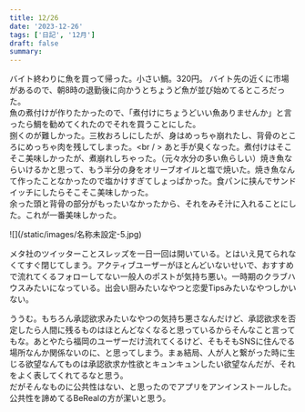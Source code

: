 ```yaml
---
title: 12/26
date: '2023-12-26'
tags: ['日記', '12月']
draft: false
summary: 
---
```

バイト終わりに魚を買って帰った。小さい鯛。320円。
バイト先の近くに市場があるので、朝8時の退勤後に向かうとちょうど魚が並び始めてるところだった。<br />
魚の煮付けが作りたかったので、「煮付けにちょうどいい魚ありませんか」と言ったら鯛を勧めてくれたのでそれを買うことにした。<br />
捌くのが難しかった。三枚おろしにしたが、身はめっちゃ崩れたし、背骨のところにめっちゃ肉を残してしまった。<br / >
あと手が臭くなった。煮付けはそこそこ美味しかったが、煮崩れしちゃった。（元々水分の多い魚らしい）焼き魚ならいけるかと思って、もう半分の身をオリーブオイルと塩で焼いた。焼き魚なんて作ったことなかったので塩かけすぎてしょっぱかった。食パンに挟んでサンドイッチにしたらそこそこ美味しかった。<br />
余った頭と背骨の部分がもったいなかったから、それをみそ汁に入れることにした。これが一番美味しかった。

<div class="w-auto h-full">
    ![](/static/images/名称未設定-5.jpg)
</div>



メタ社のツイッターことスレッズを一日一回は開いている。とはいえ見てられなくてすぐ閉じてしまう。アクティブユーザーがほとんどいないせいで、おすすめで流れてくるフォローしてない一般人のポストが気持ち悪い。一時期のクラブハウスみたいになっている。出会い厨みたいなやつと恋愛Tipsみたいなやつしかいない。

ううむ。もちろん承認欲求みたいなやつの気持ち悪さなんだけど、承認欲求を否定したら人間に残るものはほとんどなくなると思っているからそんなこと言ってもな。あとやたら福岡のユーザーだけ流れてくるけど、そもそもSNSに住んでる場所なんか関係ないのに、と思ってしまう。まぁ結局、人が人と繋がった時に生じる欲望なんてものは承認欲求か性欲とキュンキュンしたい欲望なんだが、それをよく表してくれてるなと思う。<br />
だがそんなものに公共性はない、と思ったのでアプリをアンインストールした。公共性を諦めてるBeRealの方が潔いと思う。